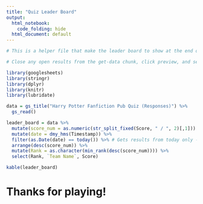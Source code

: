 ```yaml
---
title: "Quiz Leader Board"
output:
  html_notebook: 
    code_folding: hide
  html_document: default
---
```



```r

# This is a helper file that make the leader board to show at the end of the quiz. It uses the `googlesheets` package to access the responses and scores and present them in order.

# Close any open results from the get-data chunk, click preview, and set to hide all code when displaying for a clean look.

```

```r
library(googlesheets)
library(stringr)
library(dplyr)
library(knitr)
library(lubridate)
```

```r
data = gs_title("Harry Potter Fanfiction Pub Quiz (Responses)") %>% 
  gs_read()
```

```r
leader_board = data %>% 
  mutate(score_num = as.numeric(str_split_fixed(Score, " / ", 2)[,1])) %>% 
  mutate(date = dmy_hms(Timestamp)) %>% 
  filter(as.Date(date) == today()) %>% # Gets results from today only - delete if all time is okay
  arrange(desc(score_num)) %>% 
  mutate(Rank = as.character(min_rank(desc(score_num)))) %>% 
  select(Rank, `Team Name`, Score)

kable(leader_board)

```



# Thanks for playing!
